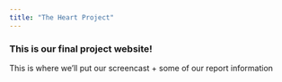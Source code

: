 ```yaml
---
title: "The Heart Project"
---
```


### This is our final project website!

This is where we'll put our screencast + some of our report information